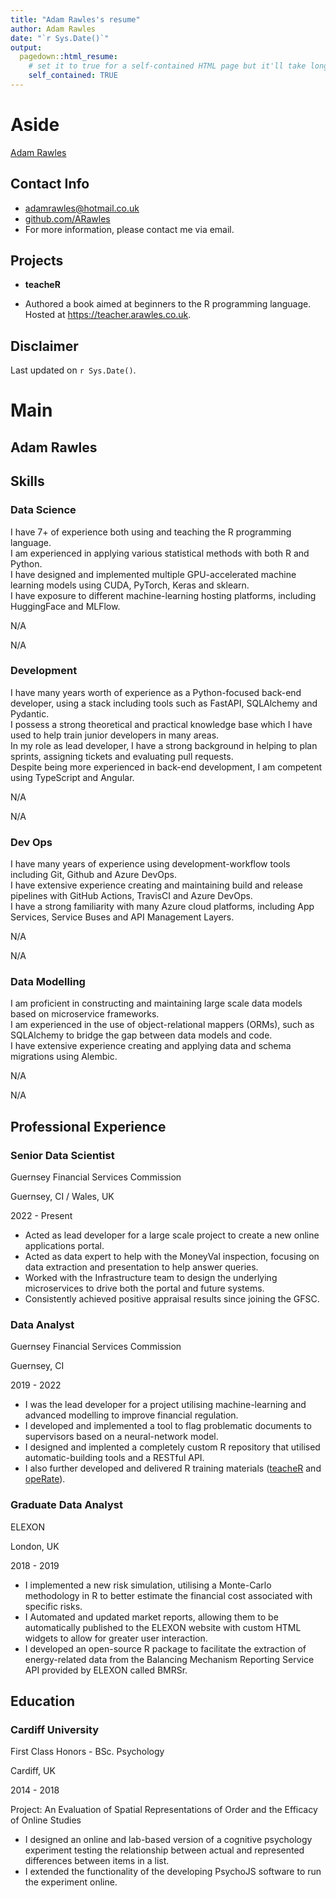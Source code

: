 ```yaml
---
title: "Adam Rawles's resume"
author: Adam Rawles
date: "`r Sys.Date()`"
output:
  pagedown::html_resume:
    # set it to true for a self-contained HTML page but it'll take longer to render
    self_contained: TRUE
---
```


# Aside

[Adam Rawles](https://arawles.co.uk){width="80%"}

## Contact Info {#contact}

-   <i class="fa fa-envelope"></i> [adamrawles\@hotmail.co.uk](mailto:adamrawles@hotmail.co.uk){.email}
-   <i class="fa fa-github"></i> [github.com/ARawles](https://github.com/ARawles)
-   For more information, please contact me via email.

## Projects {#projects}

-   **teacheR**

-   Authored a book aimed at beginners to the R programming language. Hosted at <https://teacher.arawles.co.uk>.

## Disclaimer {#disclaimer}



Last updated on `r Sys.Date()`.

# Main

## Adam Rawles {#title}

## Skills {data-icon="project-diagram"}

### Data Science

I have 7+ of experience both using and teaching the R programming language.\
I am experienced in applying various statistical methods with both R and Python.\
I have designed and implemented multiple GPU-accelerated machine learning models using CUDA, PyTorch, Keras and sklearn.\
I have exposure to different machine-learning hosting platforms, including HuggingFace and MLFlow.

N/A

N/A

### Development

I have many years worth of experience as a Python-focused back-end developer, using a stack including tools such as FastAPI, SQLAlchemy and Pydantic.\
I possess a strong theoretical and practical knowledge base which I have used to help train junior developers in many areas.\
In my role as lead developer, I have a strong background in helping to plan sprints, assigning tickets and evaluating pull requests.\
Despite being more experienced in back-end development, I am competent using TypeScript and Angular.

N/A

N/A

### Dev Ops

I have many years of experience using development-workflow tools including Git, Github and Azure DevOps.\
I have extensive experience creating and maintaining build and release pipelines with GitHub Actions, TravisCI and Azure DevOps.\
I have a strong familiarity with many Azure cloud platforms, including App Services, Service Buses and API Management Layers.

N/A

N/A

### Data Modelling

I am proficient in constructing and maintaining large scale data models based on microservice frameworks.\
I am experienced in the use of object-relational mappers (ORMs), such as SQLAlchemy to bridge the gap between data models and code.\
I have extensive experience creating and applying data and schema migrations using Alembic.

N/A

N/A

## Professional Experience {data-icon="suitcase"}

### Senior Data Scientist

Guernsey Financial Services Commission

Guernsey, CI / Wales, UK

2022 - Present

-   Acted as lead developer for a large scale project to create a new online applications portal.
-   Acted as data expert to help with the MoneyVal inspection, focusing on data extraction and presentation to help answer queries.
-   Worked with the Infrastructure team to design the underlying microservices to drive both the portal and future systems.
-   Consistently achieved positive appraisal results since joining the GFSC.


### Data Analyst

Guernsey Financial Services Commission

Guernsey, CI

2019 - 2022

-   I was the lead developer for a project utilising machine-learning and advanced modelling to improve financial regulation.
-   I developed and implemented a tool to flag problematic documents to supervisors based on a neural-network model.
-   I designed and implented a completely custom R repository that utilised automatic-building tools and a RESTful API.
-   I also further developed and delivered R training materials ([teacheR](https://teacher.arawles.co.uk) and [opeRate](https://operate.arawles.co.uk)).

### Graduate Data Analyst

ELEXON

London, UK

2018 - 2019

- I implemented a new risk simulation, utilising a Monte-Carlo methodology in R to better estimate the financial cost associated with specific risks.
- I Automated and updated market reports, allowing them to be automatically published to the ELEXON website with custom HTML widgets to allow for greater user interaction.
- I developed an open-source R package to facilitate the extraction of energy-related data from the Balancing Mechanism Reporting Service API provided by ELEXON called BMRSr.

## Education {data-icon="graduation-cap"}

### Cardiff University

First Class Honors - BSc. Psychology

Cardiff, UK

2014 - 2018

Project: An Evaluation of Spatial Representations of Order and the Efficacy of Online Studies

-   I designed an online and lab-based version of a cognitive psychology experiment testing the relationship between actual and represented differences between items in a list.
-   I extended the functionality of the developing PsychoJS software to run the experiment online.

